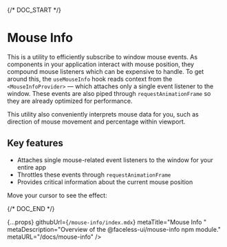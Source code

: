 
{/* DOC_START */}

# Mouse Info

<PackageInfo packageSlug="mouse-info" />

This is a utility to efficiently subscribe to window mouse events. As components in your application interact with mouse position, they compound mouse listeners which can be expensive to handle. To get around this, the `useMouseInfo` hook reads context from the `<MouseInfoProvider>` — which attaches only a single event listener to the window. These events are also piped through `requestAnimationFrame` so they are already optimized for performance.

This utility also conveniently interprets mouse data for you, such as direction of mouse movement and percentage within viewport.

## Key features

- Attaches single mouse-related event listeners to the window for your entire app
- Throttles these events through `requestAnimationFrame`
- Provides critical information about the current mouse position

Move your cursor to see the effect:

<LogMouseInfo />

{/* DOC_END */}

  {...props}
  githubUrl={`/mouse-info/index.mdx`}
  metaTitle="Mouse Info "
  metaDescription="Overview of the @faceless-ui/mouse-info npm module."
  metaURL="/docs/mouse-info"
/>
